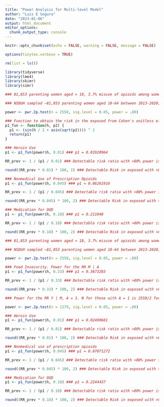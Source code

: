 ```yaml
---
title: "Power Analysis for Multi-level Model"
author: "Luis E Segura"
date: "2023-01-06"
output: html_document
editor_options: 
  chunk_output_type: console
---
```


```r
knitr::opts_chunk$set(echo = FALSE, warning = FALSE, message = FALSE)

options(tinytex.verbose = TRUE)

rm(list = ls())

library(tidyverse)
library(lme4)
library(skimr)
library(simr)

```

```r
### 81,853 parenting women aged > 18, 3.7% misuse of opioids among women (NSDUH 2020 detailed tables). opioid use disorder among women 0.9% in 2020 (nsduh detailed tables). medication for oud 18%. hospital intreatment 24.1%. Source: SAMHSA, Center for Behavioral Health Statistics and Quality, National Survey on Drug Use and Health, 2019 and Quarters 1 and 4, 2020. 17% received some social security program (https://www.census.gov/library/stories/2022/05/who-is-receiving-social-safety-net-benefits.html)

### NSDUH sampled ~81,853 parenting women aged 18-64 between 2013-2020, which is on average 10,232 parenting women of the same age per year. The ability to detect differential changes is partly determined by the sample size within each state, and precision is improved through statistical models. Because quantifying the power gained through modeling is difficult, we conservatively present detectible differences based only on total sample size (i.e., worst-case scenario is that precision is not improved by modeling). Furthermore, we approximate the power of our logistic regression model framework analyses using cross-sectional chi-squared tests (based on two-sided α = 0.05) comparing participants living in states with higher eligibility to social safety net programs to those with lower eligibility to social safety net programs. For these calculations, we further assume that roughly 25% of individuals live in states with higher eligibility and 25% in states with lower eligibility (i.e., 2,558 exposed and unexposed). Table X presents conservative estimates of size of relative risks we can detect with >80% power for individual-level analyses presented above. Estimated risks correspond to drug use prevalence in NSDUH: 1% for heroin, 4.5% for nonmedical opioid use, and 18% for medication for OUD.

power <- pwr.2p.test(n = 2558, sig.level = 0.05, power = .80)

### Function to obtain the risk in the exposed from Cohen's unitless effect size using arcsine transformation
p1_fun <- function(h, p2) {
  p1 <- (sin(h / 2 + asin(sqrt(p2)))) ^ 2
  return(p1)
}

### Heroin Use
p1 <- p1_fun(power$h, 0.01) ### p1 = 0.01928964

RR_prev <- 1 / (p1 / 0.01) ### Detectable risk ratio with >80% power is 0.518413

round((RR_prev * 0.01) * 100, 2) ### Detectable Risk in exposed with >80% power is 0.52 

### Nonmedical Use of Prescription Opioids
p1 <- p1_fun(power$h, 0.045) ### p1 = 0.06261916

RR_prev <- 1 / (p1 / 0.045) ### Detectable risk ratio with >80% power is 0.7186299

round((RR_prev * 0.045) * 100, 2) ### Detectable Risk in exposed with >80% power is 3.23 

### Medication for OUD
p1 <- p1_fun(power$h, 0.18) ### p1 = 0.211048

RR_prev <- 1 / (p1 / 0.18) ### Detectable risk ratio with >80% power is 0.8528864

round((RR_prev * 0.18) * 100, 2) ### Detectable Risk in exposed with >80% power is 15.35 


```

```r
### 81,853 parenting women aged > 18, 3.7% misuse of opioids among women (NSDUH 2020 detailed tables). opioid use disorder among women 0.9% in 2020 (nsduh detailed tables). medication for oud 18%. hospital intreatment 24.1%. Source: SAMHSA, Center for Behavioral Health Statistics and Quality, National Survey on Drug Use and Health, 2019 and Quarters 1 and 4, 2020. 17% received some social security program (https://www.census.gov/library/stories/2022/05/who-is-receiving-social-safety-net-benefits.html). Food insecurity for single parent families is 33% (Lucie Schmidt & Lara Shore-Sheppard & Tara Watson, 2016. "The Effect of Safety-Net Programs on Food Insecurity," Journal of Human Resources, University of Wisconsin Press, vol. 51(3), pages 589-614).

### NSDUH sampled ~81,853 parenting women aged 18-64 between 2013-2020, which is on average 10,232 parenting women of the same age per year. The ability to detect differential changes is partly determined by the sample size within each state, and precision is improved through statistical models. Because quantifying the power gained through modeling is difficult, we conservatively present detectible differences based only on total sample size (i.e., worst-case scenario is that precision is not improved by modeling). Furthermore, we approximate the power of our logistic regression model framework analyses using cross-sectional chi-squared tests (based on two-sided α = 0.05) comparing participants living in states with higher eligibility to social safety net programs to those with lower eligibility to social safety net programs. For these calculations, we further assume that roughly 25% of individuals live in states with higher eligibility and 25% in states with lower eligibility (i.e., 2,558 exposed and unexposed). Also, we assume that 33% of parenting individuals experience some food insecurity. Table X presents conservative estimates of size of relative risks we can detect with >80% power for individual-level analyses presented above. Estimated risks correspond to drug use prevalence in NSDUH: 1% for heroin, 4.5% for nonmedical opioid use, and 18% for medication for OUD.

power <- pwr.2p.test(n = 2558, sig.level = 0.05, power = .80)

### Food Insecurity. Power for the RR M | A
p1 <- p1_fun(power$h, 0.33) ### p1 = 0.3673203

RR_prev <- 1 / (p1 / 0.33) ### Detectable risk ratio with >80% power is 0.8983984

round((RR_prev * 0.33) * 100, 2) ### Detectable Risk in exposed with >80% power is 29.65 

### Power for the RR Y | M, A = 1. N for those with A = 1 is 2558/2 for exposed and unexposed

power <- pwr.2p.test(n = 1279, sig.level = 0.05, power = .80)

### Heroin Use
p1 <- p1_fun(power$h, 0.01) ### p1 = 0.02400681

RR_prev <- 1 / (p1 / 0.01) ### Detectable risk ratio with >80% power is 0.4165485

round((RR_prev * 0.01) * 100, 2) ### Detectable Risk in exposed with >80% power is 0.42

### Nonmedical use of prescription opioids
p1 <- p1_fun(power$h, 0.045) ### p1 = 0.07071272

RR_prev <- 1 / (p1 / 0.045) ### Detectable risk ratio with >80% power is 0.6363777

round((RR_prev * 0.045) * 100, 2) ### Detectable Risk in exposed with >80% power is 2.86 

### Medication for OUD
p1 <- p1_fun(power$h, 0.18) ### p1 = 0.2244437

RR_prev <- 1 / (p1 / 0.18) ### Detectable risk ratio with >80% power is 0.7186299

round((RR_prev * 0.18) * 100, 2) ### Detectable Risk in exposed with >80% power is 0.03233834 

```
